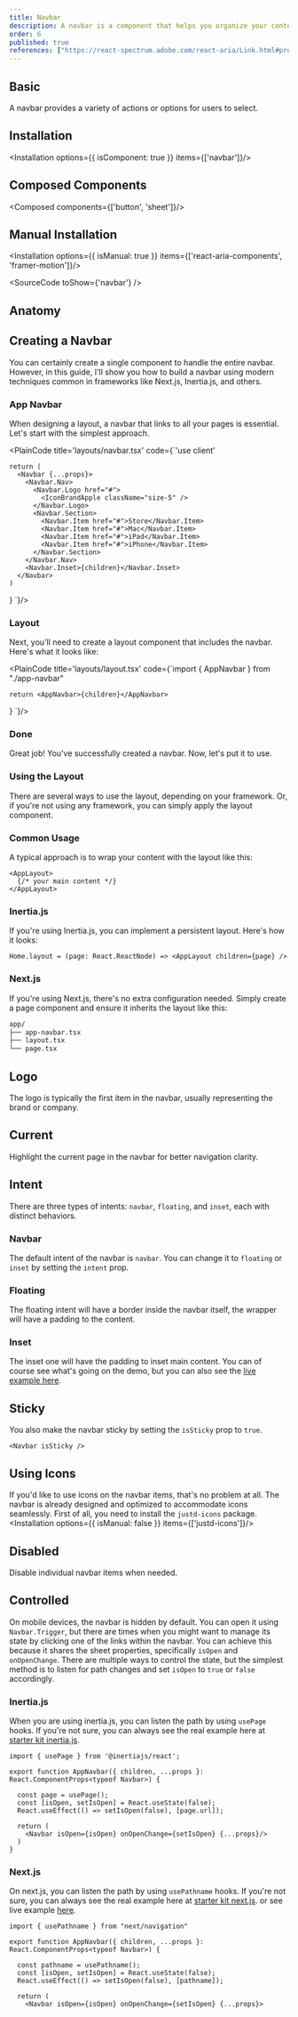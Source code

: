 ```yaml
---
title: Navbar
description: A navbar is a component that helps you organize your content and navigation in a consistent way.
order: 6
published: true
references: ["https://react-spectrum.adobe.com/react-aria/Link.html#props"]
---
```


## Basic
A navbar provides a variety of actions or options for users to select.
<How fullscreenUrl='/blocks/navbar/navbar-01' className='lg:[&_header]:min-h-80 [&_header]:min-h-56' isCenter={false} toUse="layouts/navbar/navbar-basic-demo" />

## Installation
<Installation options={{ isComponent: true }} items={['navbar']}/>


## Composed Components
<Composed components={['button', 'sheet']}/>

## Manual Installation
<Installation options={{ isManual: true }} items={['react-aria-components', 'framer-motion']}/>

<SourceCode toShow={'navbar'} />

## Anatomy
<Anatomy show='navbar-anatomy'/>

## Creating a Navbar
You can certainly create a single component to handle the entire navbar. However, in this guide, I'll show you how to build a navbar using modern techniques common in frameworks like Next.js, Inertia.js, and others.

### App Navbar
When designing a layout, a navbar that links to all your pages is essential. Let's start with the simplest approach.

<PlainCode title='layouts/navbar.tsx' code={`'use client'


    return (
      <Navbar {...props}>
        <Navbar.Nav>
          <Navbar.Logo href="#">
            <IconBrandApple className="size-5" />
          </Navbar.Logo>
          <Navbar.Section>
            <Navbar.Item href="#">Store</Navbar.Item>
            <Navbar.Item href="#">Mac</Navbar.Item>
            <Navbar.Item href="#">iPad</Navbar.Item>
            <Navbar.Item href="#">iPhone</Navbar.Item>
          </Navbar.Section>
        </Navbar.Nav>
        <Navbar.Inset>{children}</Navbar.Inset>
      </Navbar>
    )
  }
  `}/>

### Layout
Next, you'll need to create a layout component that includes the navbar. Here's what it looks like:

<PlainCode title='layouts/layout.tsx' code={`import { AppNavbar } from "./app-navbar"

    return <AppNavbar>{children}</AppNavbar>
  }
`}/>

### Done
Great job! You've successfully created a navbar. Now, let's put it to use.
<How className='lg:[&_header]:min-h-80 [&_header]:min-h-56' isCenter={false} fullscreenUrl='/blocks/navbar/navbar-04' toUse="layouts/navbar/navbar-creating-demo" />

### Using the Layout
There are several ways to use the layout, depending on your framework. Or, if you're not using any framework, you can simply apply the layout component.

### Common Usage
A typical approach is to wrap your content with the layout like this:
```
<AppLayout>
  {/* your main content */}
</AppLayout>
```
### Inertia.js
If you're using Inertia.js, you can implement a persistent layout. Here's how it looks:

```
Home.layout = (page: React.ReactNode) => <AppLayout children={page} />
```

### Next.js
If you're using Next.js, there's no extra configuration needed. Simply create a page component and ensure it inherits the layout like this:
```bash
app/
├── app-navbar.tsx
├── layout.tsx
└── page.tsx
```

## Logo
The logo is typically the first item in the navbar, usually representing the brand or company.
<How className='lg:[&_header]:min-h-80 [&_header]:min-h-56' isCenter={false} toUse="layouts/navbar/navbar-logo-demo" />

## Current
Highlight the current page in the navbar for better navigation clarity.
<How className='lg:[&_header]:min-h-80 [&_header]:min-h-56' isCenter={false} toUse="layouts/navbar/navbar-current-demo" />

## Intent
There are three types of intents: `navbar`, `floating`, and `inset`, each with distinct behaviors.

### Navbar
The default intent of the navbar is `navbar`. You can change it to `floating` or `inset` by setting the `intent` prop.
<How className='lg:[&_header]:min-h-80 [&_header]:min-h-56' fullscreenUrl='/blocks/navbar/navbar-01' isCenter={false} toUse="layouts/navbar/navbar-basic-demo" />

### Floating
The floating intent will have a border inside the navbar itself, the wrapper will have a padding to the content.
<How className='lg:[&_header]:min-h-80 [&_header]:min-h-56' fullscreenUrl='/blocks/navbar/navbar-02' withNoPadding isCenter={false} toUse="layouts/navbar/navbar-floating-demo" />


### Inset
The inset one will have the padding to inset main content. You can of course see what's going on the demo, but you can also see the [live example here](/blocks/navbar/navbar-03).
<How className='lg:has-[&_header]:min-h-80 has-[&_header]:min-h-56' fullscreenUrl='/blocks/navbar/navbar-03' withNoPadding isCenter={false} toUse="layouts/navbar/navbar-intent-demo" />


## Sticky
You also make the navbar sticky by setting the `isSticky` prop to `true`.
```
<Navbar isSticky />
```

## Using Icons
If you'd like to use icons on the navbar items, that's no problem at all. The navbar is already designed and optimized to accommodate icons seamlessly. First of all, you need to install the `justd-icons` package.
<Installation options={{ isManual: false }} items={['justd-icons']}/>
<How className='lg:[&_header]:min-h-80 [&_header]:min-h-56' fullscreenUrl='/blocks/navbar/navbar-05' isCenter={false} toUse="layouts/navbar/navbar-icon-demo" />

## Disabled
Disable individual navbar items when needed.
<How className='lg:[&_header]:min-h-80 [&_header]:min-h-56' isCenter={false} toUse="layouts/navbar/navbar-disabled-demo" />

## Controlled
On mobile devices, the navbar is hidden by default. You can open it using `Navbar.Trigger`, but there are times when you might want to manage its state by clicking one of the links within the navbar. You can achieve this because it shares the sheet properties, specifically `isOpen` and `onOpenChange`. There are multiple ways to control the state, but the simplest method is to listen for path changes and set `isOpen` to `true` or `false` accordingly.

### Inertia.js
When you are using inertia.js, you can listen the path by using `usePage` hooks. If you're not sure, you can always see the real example here at [starter kit inertia.js](https://github.com/justdlabs/inertia.ts).
```
import { usePage } from '@inertiajs/react';

export function AppNavbar({ children, ...props }: React.ComponentProps<typeof Navbar>) {

  const page = usePage();
  const [isOpen, setIsOpen] = React.useState(false);
  React.useEffect(() => setIsOpen(false), [page.url]);

  return (
    <Navbar isOpen={isOpen} onOpenChange={setIsOpen} {...props}/>
  )
}
```

### Next.js
On next.js, you can listen the path by using `usePathname` hooks. If you're not sure, you can always see the real example here at [starter kit next.js](https://github.com/justdlabs/next.js). or see live example [here](/blocks/navbar/navbar-01).
```
import { usePathname } from "next/navigation"

export function AppNavbar({ children, ...props }: React.ComponentProps<typeof Navbar>) {

  const pathname = usePathname();
  const [isOpen, setIsOpen] = React.useState(false);
  React.useEffect(() => setIsOpen(false), [pathname]);

  return (
    <Navbar isOpen={isOpen} onOpenChange={setIsOpen} {...props}>
```
